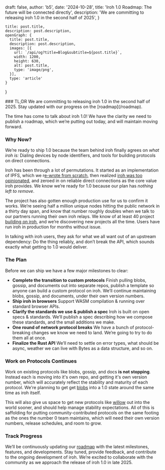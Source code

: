 
  draft: false,
  author: 'b5',
  date: '2024-10-28',
  title: 'Iroh 1.0 Roadmap: The future will be connected directly',
  description: 'We are committing to releasing iroh 1.0 in the second half of 2025',
}

    title: post.title,
    description: post.description,
    openGraph: {
      title: post.title,
      description: post.description,
      images: [{
        url: `/api/og?title=Blog&subtitle=${post.title}`,
        width: 1200,
        height: 630,
        alt: post.title,
        type: 'image/png',
      }],
      type: 'article'
    }
}



<Note>
### TL;DR
We are committing to releasing iroh 1.0 in the second half of 2025. Stay updated with our progress on the [roadmap](/roadmap).
</Note>

The time has come to talk about iroh 1.0! We have the clarity we need to publish a roadmap, which we’re putting out today, and will maintain moving forward.

### Why Now?

We’re ready to ship 1.0 because the team behind iroh finally agrees on *what iroh is:* Dialing devices by node identifiers, and tools for building protocols on direct connections.

Iroh has been through a lot of permutations. It started as an implementation of IPFS, which we r[e-wrote from scratch](https://www.iroh.computer/blog/a-new-direction-for-iroh), then realized [iroh was too opinionated](https://www.iroh.computer/blog/smaller-is-better), and zeroed in on reliable direct connections as the core value iroh provides. We know we’re ready for 1.0 because our plan has *nothing left to remove*.

The project has also gotten enough production use for us to confirm it works. We’re seeing half a million unique nodes hitting the public network in a thirty day span, and know that number roughly doubles when we talk to our partners running their own iroh relays. We know of at least 40 project [building on iroh](https://github.com/n0-computer/awesome-iroh), and we’re discovering new projects all the time. Users have run iroh in production for months without issue.

In talking with iroh users, they ask for what we all want out of an upstream dependency: Do the thing reliably, and don’t break the API, which sounds exactly what getting to 1.0 would deliver.

### The Plan

Before we can ship we have a few major milestones to clear:

- **Complete the transition to custom protocols**
Finish pulling blobs, gossip, and documents out into separate repos, publish a template so anyone can build a custom protocol on iroh. We’ll continue maintaining blobs, gossip, and documents, under their own version numbers.
- **Ship iroh in browsers**
Support WASM compilation & running over standard browser APIs.
- **Clarify the standards we use & publish a spec**
Iroh is built on open specs & standards. We’ll publish a spec describing how we compose these standards, and the small additions we make.
- **One round of network protocol breaks**
We have a bunch of protocol-breaking changes we know we need to land. We’re going to try to do them all at once.
- **Finalize the Rust API**
We’ll need to settle on error types, what should be async, weather we can live with Bytes as a data structure, and so on.

### Work on Protocols Continues

Work on existing protocols like blobs, gossip, and docs **is not stopping**. Instead each is moving into it's own repo, and getting it's own version number, which will accurately reflect the stability and maturity of each protocol. We're planning to get get [blobs](https://github.com/n0-computer/blobs) into a 1.0 state around the same time as iroh itself.

This will also give us space to get new protocols like [willow](https://github.com/n0-computer/iroh/pull/2231) out into the world sooner, and should help manage stability expectations. All of this is saffolding for putting community-contributed protocols on the same footing as the ones the number 0 team maintains, which will need their own version numbers, release schedules, and room to grow.


### Track Progress

We’ll be continuously updating our [roadmap](/roadmap) with the latest milestones, features, and developments. Stay tuned, provide feedback, and contribute to the ongoing development of iroh. We’re excited to collaborate with the community as we approach the release of iroh 1.0 in late 2025.